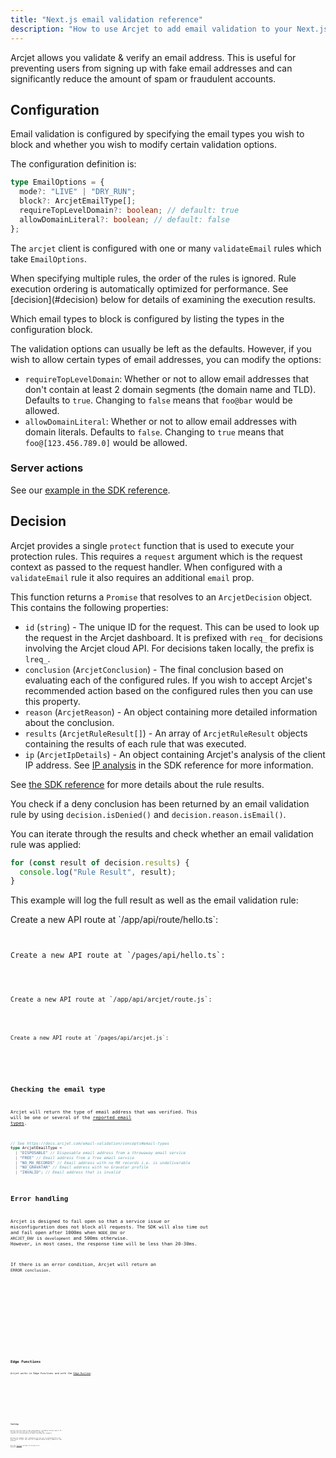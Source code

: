 ```yaml
---
title: "Next.js email validation reference"
description: "How to use Arcjet to add email validation to your Next.js app."
---
```



Arcjet allows you validate & verify an email address. This is useful for
preventing users from signing up with fake email addresses and can significantly
reduce the amount of spam or fraudulent accounts.

## Configuration

Email validation is configured by specifying the email types you wish to block
and whether you wish to modify certain validation options.

The configuration definition is:

```ts
type EmailOptions = {
  mode?: "LIVE" | "DRY_RUN";
  block?: ArcjetEmailType[];
  requireTopLevelDomain?: boolean; // default: true
  allowDomainLiteral?: boolean; // default: false
};
```

The `arcjet` client is configured with one or many `validateEmail` rules which
take `EmailOptions`.

<Aside type="note">
  When specifying multiple rules, the order of the rules is ignored. Rule
  execution ordering is automatically optimized for performance. See
  [decision](#decision) below for details of examining the execution results.
</Aside>

Which email types to block is configured by listing the types in the
configuration block.

The validation options can usually be left as the defaults. However, if you wish
to allow certain types of email addresses, you can modify the options:

- `requireTopLevelDomain`: Whether or not to allow email addresses that don't
  contain at least 2 domain segments (the domain name and TLD). Defaults to
  `true`. Changing to `false` means that `foo@bar` would be allowed.
- `allowDomainLiteral`: Whether or not to allow email addresses with domain
  literals. Defaults to `false`. Changing to `true` means that
  `foo@[123.456.789.0]` would be allowed.

### Server actions

See our [example in the SDK reference](/reference/nextjs#server-actions).

## Decision

Arcjet provides a single `protect` function that is used to execute your
protection rules. This requires a `request` argument which is the request
context as passed to the request handler. When configured with a `validateEmail`
rule it also requires an additional `email` prop.

This function returns a `Promise` that resolves to an
`ArcjetDecision` object. This contains the following properties:

- `id` (`string`) - The unique ID for the request. This can be used to look up
  the request in the Arcjet dashboard. It is prefixed with `req_` for decisions
  involving the Arcjet cloud API. For decisions taken locally, the prefix is
  `lreq_`.
- `conclusion` (`ArcjetConclusion`) - The final conclusion based on evaluating
  each of the configured rules. If you wish to accept Arcjet's recommended
  action based on the configured rules then you can use this property.
- `reason` (`ArcjetReason`) - An object containing more detailed
  information about the conclusion.
- `results` (`ArcjetRuleResult[]`) - An array of `ArcjetRuleResult` objects
  containing the results of each rule that was executed.
- `ip` (`ArcjetIpDetails`) - An object containing Arcjet's analysis of the
  client IP address. See [IP analysis](/reference/nextjs/#ip-analysis) in the
  SDK reference for more information.

See [the SDK reference](/reference/nextjs#results) for more details about the
rule results.

You check if a deny conclusion has been returned by an email validation rule by
using `decision.isDenied()` and `decision.reason.isEmail()`.

You can iterate through the results and check whether an email validation rule
was applied:

```ts
for (const result of decision.results) {
  console.log("Rule Result", result);
}
```

This example will log the full result as well as the email validation rule:

<Tabs>
<TabItem label="TS (App)">
Create a new API route at `/app/api/route/hello.ts`:

<Code code={DecisionLogAppTS} title="/app/api/route/hello.ts" lang="ts" />

</TabItem>
<TabItem label="TS (Pages)">
Create a new API route at `/pages/api/hello.ts`:

<Code code={DecisionLogPagesTS} title="/pages/api/hello.ts" lang="ts" />

</TabItem>
<TabItem label="JS (App Router)">
Create a new API route at `/app/api/arcjet/route.js`:

<Code code={DecisionLogAppJS} title="/app/api/route/hello.js" lang="js" />

</TabItem>
<TabItem label="JS (Pages Router)">
Create a new API route at `/pages/api/arcjet.js`:

<Code code={DecisionLogPagesJS} title="/pages/api/hello.js" lang="js" />

</TabItem>
</Tabs>

## Checking the email type

Arcjet will return the type of email address that was verified. This will be one
or several of the [reported email types](/email-validation/concepts#email-types).

```ts
// See https://docs.arcjet.com/email-validation/concepts#email-types
type ArcjetEmailType =
  | "DISPOSABLE" // Disposable email address from a throwaway email service
  | "FREE" // Email address from a free email service
  | "NO_MX_RECORDS" // Email address with no MX records i.e. is undeliverable
  | "NO_GRAVATAR" // Email address with no Gravatar profile
  | "INVALID"; // Email address that is invalid
```

## Error handling

Arcjet is designed to fail open so that a service issue or misconfiguration does
not block all requests. The SDK will also time out and fail open after 1000ms
when `NODE_ENV` or `ARCJET_ENV` is `development` and 500ms otherwise. However,
in most cases, the response time will be less than 20-30ms.

If there is an error condition, Arcjet will return an `ERROR` `conclusion`.

<Tabs>
<TabItem label="TS (App)">
<Code code={ErrorsAppTS} title="/app/api/hello/route.ts" lang="ts" />

</TabItem>
<TabItem label="TS (Pages)">
<Code code={ErrorsPagesTS} title="/pages/hello/route.ts" lang="ts" />

</TabItem>
<TabItem label="JS (App Router)">
<Code code={ErrorsAppJS} title="/app/api/hello/route.js" lang="js" />

</TabItem>
<TabItem label="JS (Pages Router)">
<Code code={ErrorsPagesJS} title="/pages/api/hello.js" lang="js" />

</TabItem>
</Tabs>

## Edge Functions

Arcjet works in Edge Functions and with the [Edge
Runtime](https://edge-runtime.vercel.app/).

<Tabs>
<TabItem label="TS (App)">
<Code code={EdgeAppTS} title="/app/api/hello/route.ts" lang="ts" />

</TabItem>
<TabItem label="TS (Pages)">
<Code code={EdgePagesTS} title="/pages/hello/route.ts" lang="ts" />

</TabItem>
<TabItem label="JS (App Router)">
<Code code={EdgeAppJS} title="/app/api/hello/route.js" lang="js" />

</TabItem>
<TabItem label="JS (Pages Router)">
<Code code={EdgePagesJS} title="/pages/api/hello.js" lang="js" />

</TabItem>
</Tabs>

## Testing

Arcjet runs the same in any environment, including locally and in CI. You can
use the `mode` set to `DRY_RUN` to log the results of rule execution without
blocking any requests.

We have an example test framework you can use to automatically test your rules.
Arcjet can also be triggered based using a sample of your traffic.

See the [Testing](/testing) section of the docs for details.

<Comments />
